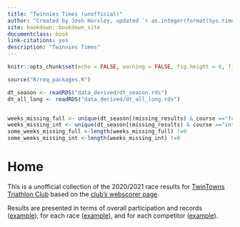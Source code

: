 ```yaml
--- 
title: "Twinnies Times (unofficial)"
author: "Created by Josh Horsley, updated `r as.integer(format(Sys.time(),'%d'))` `r format(Sys.time(),'%b %Y')`"
site: bookdown::bookdown_site
documentclass: book
link-citations: yes
description: "Twinnies Times"
---
```



```r

knitr::opts_chunk$set(echo = FALSE, warning = FALSE, fig.height = 6, fig.width = 7)

source("R/req_packages.R")

dt_season <- readRDS("data_derived/dt_season.rds")
dt_all_long <- readRDS("data_derived/dt_all_long.rds")


weeks_missing_full <- unique(dt_season[(missing_results) & course =="full"]$race_number)
weeks_missing_int <- unique(dt_season[(missing_results) & course =="int"]$race_number)
some_weeks_missing_full <-length(weeks_missing_full) !=0
some_weeks_missing_int <-length(weeks_missing_int) !=0

```


# Home

This is a unofficial collection of the 2020/2021 race results for [TwinTowns Triathlon Club](http://www.twintownstriathlon.org.au){target="_blank"} based on the [club's webscorer page](https://www.webscorer.com/33755){target="_blank"}.

Results are presented in terms of overall participation and records ([example](#participation-total)), for each race ([example](#r-2021-02-13)), and for each competitor ([example](#a-Tracy-Foyster)).
